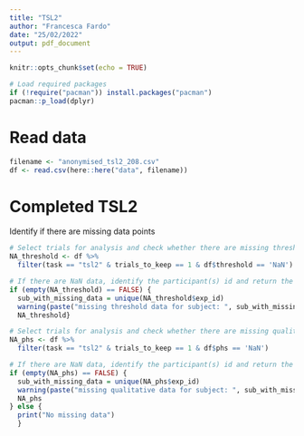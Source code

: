```yaml
---
title: "TSL2"
author: "Francesca Fardo"
date: "25/02/2022"
output: pdf_document
---
```


```r
knitr::opts_chunk$set(echo = TRUE)

# Load required packages
if (!require("pacman")) install.packages("pacman")
pacman::p_load(dplyr)
```

# Read data
```r
filename <- "anonymised_tsl2_208.csv" 
df <- read.csv(here::here("data", filename)) 
```

# Completed TSL2
Identify if there are missing data points 

```r
# Select trials for analysis and check whether there are missing threshold data (NaN)
NA_threshold <- df %>% 
  filter(task == "tsl2" & trials_to_keep == 1 & df$threshold == 'NaN')

# If there are NaN data, identify the participant(s) id and return the missing data
if (empty(NA_threshold) == FALSE) {
  sub_with_missing_data = unique(NA_threshold$exp_id)
  warning(paste("missing threshold data for subject: ", sub_with_missing_data))
  NA_threshold}

# Select trials for analysis and check whether there are missing qualitative data (NaN)
NA_phs <- df %>% 
  filter(task == "tsl2" & trials_to_keep == 1 & df$phs == 'NaN')

# If there are NaN data, identify the participant(s) id and return the missing data
if (empty(NA_phs) == FALSE) {
  sub_with_missing_data = unique(NA_phs$exp_id)
  warning(paste("missing qualitative data for subject: ", sub_with_missing_data))
  NA_phs
} else { 
  print("No missing data")
  }
```